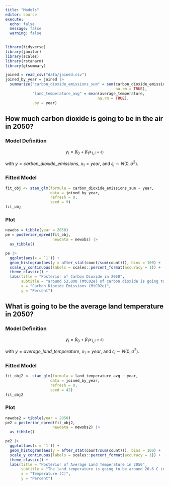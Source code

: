 ```yaml
---
title: "Models"
editor: source
execute:
  echo: false
  message: false
  warning: false
---
```


``` r
library(tidyverse)
library(janitor)
library(scales)
library(rstanarm)
library(gtsummary)
```

```r
joined = read_csv("data/joined.csv")
joined_by_year = joined |>
  summarize("carbon_dioxide_emissions_sum" = sum(carbon_dioxide_emissions,
                                                 na.rm = TRUE),
            "land_temperature_avg" = mean(average_temperature,
                                         na.rm = TRUE),
            .by = year)
```

## How much carbon dioxide is going to be in the air in 2050?

### Model Definition

$$y_i = \beta_0  + \beta_1 x_{1,i} + \epsilon_i$$

with $y = carbon\_dioxide\_emissions$, $x_1 = year$, and $\epsilon_i \sim N(0, \sigma^2)$.

### Fitted Model

```r
fit_obj <- stan_glm(formula = carbon_dioxide_emissions_sum ~ year,
                    data = joined_by_year,
                    refresh = 0,
                    seed = 9)
fit_obj
```
### Plot

```r
newobs = tibble(year = 2050)
pe = posterior_epred(fit_obj,
                     newdata = newobs) |>
  as_tibble()
```

```r
pe |>
  ggplot(aes(x = `1`)) +
  geom_histogram(aes(y = after_stat(count/sum(count))), bins = 100) +
  scale_y_continuous(labels = scales::percent_format(accuracy = 1)) +
  theme_classic() +
  labs(title = "Posterior of Carbon Dioxide in 2050",
       subtitle = "around 53,000 (MtC02e) of carbon dioxide is going to be in the year 2025. ",
       x = "Carbon Dioxide Emissions (MtC02e)",
       y = "Percent")
```

## What is going to be the average land temperature in 2050?

### Model Definition

$$y_i = \beta_0  + \beta_1 x_{1,i} + \epsilon_i$$

with $y = average\_land\_temperature$, $x_1 = year$, and $\epsilon_i \sim N(0, \sigma^2)$.

### Fitted Model
```r
fit_obj2 <- stan_glm(formula = land_temperature_avg ~ year,
                    data = joined_by_year,
                    refresh = 0,
                    seed = 42)
fit_obj2
```

### Plot

```r
newobs2 = tibble(year = 2050)
pe2 = posterior_epred(fit_obj2,
                     newdata = newobs2) |>
  as_tibble()
```

```r
pe2 |>
  ggplot(aes(x = `1`)) +
  geom_histogram(aes(y = after_stat(count/sum(count))), bins = 100) +
  scale_y_continuous(labels = scales::percent_format(accuracy = 1)) +
  theme_classic() +
  labs(title = "Posterior of Average Land Temperature in 2050",
       subtitle = "The land temperature is going to be around 20.6 C in 2050.",
       x = "Temperature (C)",
       y = "Percent")
```

